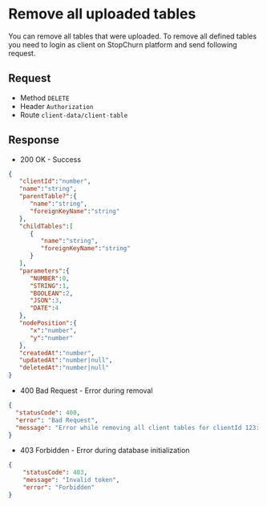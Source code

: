 # Remove all uploaded tables

You can remove all tables that were uploaded. To remove all defined tables you need to login as client on StopChurn platform and send following request.

## Request
- Method `DELETE`
- Header `Authorization`
- Route `client-data/client-table`

## Response
- 200 OK - Success
```json
{
   "clientId":"number",
   "name":"string",
   "parentTable?":{
      "name":"string",
      "foreignKeyName":"string"
   },
   "childTables":[
      {
         "name":"string",
         "foreignKeyName":"string"
      }
   ],
   "parameters":{
      "NUMBER":0,
      "STRING":1,
      "BOOLEAN":2,
      "JSON":3,
      "DATE":4
   },
   "nodePosition":{
      "x":"number",
      "y":"number"
   },
   "createdAt":"number",
   "updatedAt":"number|null",
   "deletedAt":"number|null"
}
```
- 400 Bad Request - Error during removal
```json
{
  "statusCode": 400,
  "error": "Bad Request",
  "message": "Error while removing all client tables for clientId 123: YourErrorMessage"
}
```
- 403 Forbidden - Error during database initialization
```json
{
    "statusCode": 403,
    "message": "Invalid token",
    "error": "Forbidden"
}
```